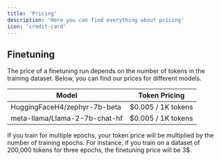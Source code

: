 ```yaml
---
title: 'Pricing'
description: 'Here you can find everything about pricing'
icon: 'credit-card'
---
```


## Finetuning

The price of a finetuning run depends on the number of tokens in the training dataset. Below, you can find our prices for different models.



| Model | Token Pricing                           | 
| -------- | ------------------------------------- | 
| HuggingFaceH4/zephyr-7b-beta     | $0.005 / 1K tokens    |
| meta-llama/Llama-2-7b-chat-hf     | $0.005 / 1K tokens    |


If you train for multiple epochs, your token price will be multiplied by the number of training epochs. For instance, if you train on a dataset of 200,000 tokens for three epochs, the finetuning price will be 3$.

